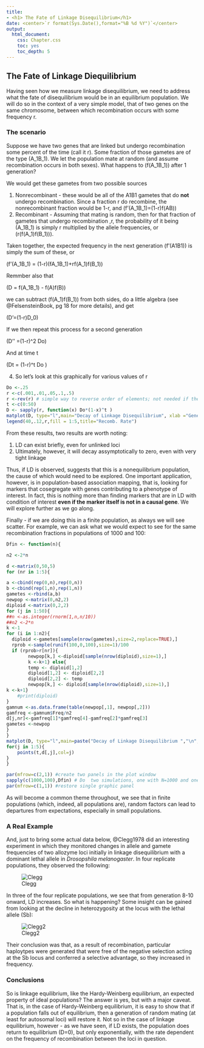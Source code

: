 ```yaml
---
title: 
- <h1> The Fate of Linkage Disequilibrium</h1>
date: <center>`r format(Sys.Date(),format="%B %d %Y")`</center>
output:
  html_document:
    css: Chapter.css
    toc: yes
    toc_depth: 5
---
```


## The Fate of Linkage Diequilibrium

Having seen how we measure linkage disequilibrium, we need to address what the fate of disequilibrium would be in an equilibrium population.  We will do so in the context of a very simple model, that of two genes on the same chromosome, between which recombination occurs with some frequency r.


### The scenario

Suppose we have two genes that are linked but undergo recombination some percent of the time (call it r).  Some fraction of those gametes are of the type \(A_1B_1\).    We let the population mate at random (and assume recombination occurs in both sexes).  What happens to \(f(A_1B_1)\) after 1 generation? 

We would get these gametes from two possible sources

1. Nonrecombinant -  these would be all of the A1B1 gametes that do **not** undergo recombination.  Since a fraction r do recombine, the nonrecombinant fraction would be 1-r, and  \(f'(A_1B_1)=(1-r)f(AB)\)
2. Recombinant - Assuming that mating is random, then for that fraction of gametes that undergo recombination ,r, the probability of it being \(A_1B_1\) is simply r multiplied by the allele frequencies, or \(r(f(A_1)f(B_1))\).

Taken together, the expected frequency in the next generation (f'(A1B1)) is simply the sum of these, or 

\(f'(A_1B_1) = (1-r)(fA_1B_1)+rf(A_1)f(B_1)\)

Remmber also that 

\(D = f(A_1B_1) - f(A)f(B)\)

we can  subtract \(f(A_1)f(B_1)\) from both sides, do a little algebra (see @FelsensteinBook, pg 18 for more details),  and get  


\(D'=(1-r)D_0\)

If we then repeat this process for a second generation

\(D'' =(1-r)^2 Do\)
 
  And at time t

\(Dt = (1-r)^t Do \)

4.  So let's look at this graphically for various values of r

```r
Do <-.25
r <-c(.001,.01,.05,.1,.5)
r <-rev(r) # simple way to reverse order of elements; not needed if they had been input from largest to smallest
t <-c(0:50)
D <- sapply(r, function(x) Do*(1-x)^t )
matplot(D, type="l",main="Decay of Linkage Disequilibrium", xlab ="Generation", ylab="D",lty=1)
legend(40,.12,r,fill = 1:5,title="Recomb. Rate")
```

From these results, two results are worth noting:

1.  LD can exist briefly, even for unlinked loci
2.  Ultimately, however, it will decay assymptotically to zero, even with very tight linkage

Thus, if LD is observed, suggests that this is a  nonequilibrium population, the cause of which would need to be explored.  One important application, however, is in population-based association mapping, that is, looking for markers that cosegregate with genes contributing to a phenotype of interest.  In fact, this is nothing more than finding markers that are in LD with condition of interest **even if the marker itself is not in a causal gene**.  We will explore further as we go along.

<!--Note also that throughout, we've been assuming we can count gametes; in real life that is not straightforward.  The problem is that, in the case of double heterozygotes (A1/A2; B1/B2) we cannot directly determine the **phase** of the markers - is the genotype, in gametic terms, (A1B1)/(A2B2) or (A1B2)/A2B1)?  There are numerous methods to address this problem and obtain robust estimates of D; one of these is described in [Supplemental Chapter 2]. This problem can also be addressed by genotyping parents and offspring - indeed much of the HapMap data we have been using are obtained from such samples, thus allowing more powerful estimation of D and more definitive association mapping from these data. -->

Finally - if we are doing this in a finite population, as always we will see scatter.  For example, we can ask what we would expect to see for the same recombination fractions in populations of 1000 and 100:

```r
Dfin <- function(n){

n2 <-2*n

d <-matrix(0,50,5)
for (nr in 1:5){

a <-cbind(rep(0,n),rep(0,n))
b <-cbind(rep(1,n),rep(1,n))
gametes <-rbind(a,b)
newpop <-matrix(0,n2,2)
diploid <-matrix(0,2,2)
for (j in 1:50){
##n <-as.integer(rnorm(1,n,n/10))
##n2 <-2*n
k <-1
for (i in 1:n2){ 
  diploid <-gametes[sample(nrow(gametes),size=2,replace=TRUE),]
  rprob <-sample(runif(100,0,100),size=1)/100
  if (rprob>r[nr]){
		newpop[k,] <-diploid[sample(nrow(diploid),size=1),]
		k <-k+1} else{
		temp <- diploid[1,2]
		diploid[1,2] <- diploid[2,2]
		diploid[2,2] <- temp 
		newpop[k,] <- diploid[sample(nrow(diploid),size=1),]
k <-k+1}
	#print(diploid)
}
gamnum <-as.data.frame(table(newpop[,1], newpop[,2]))
gamfreq <-gamnum$Freq/n2
d[j,nr]<-gamfreq[1]*gamfreq[4]-gamfreq[2]*gamfreq[3]
gametes <-newpop
}
}
matplot(D, type="l",main=paste("Decay of Linkage Disequilibrium ","\n", "n=",n,sep=""), xlab ="Generation", ylab="D",lty=1)
for(j in 1:5){
	points(t,d[,j],col=j)
}
}
```


```r
par(mfrow=c(2,1)) #create two panels in the plot window
sapply(c(1000,100),Dfin) # Do  two simulations, one with N=1000 and one with N=100
par(mfrow=c(1,1)) #restore single graphic panel
```

As will become a common theme throughout, we see that in finite populations (which, indeed, all populations are), random factors can lead to departures from expectations, especially in small populations. 

### A Real Example

And, just to bring some actual data below, @Clegg1978 did an interesting experiment in which they monitored changes in allele and gamete frequencies of two allozyme loci initially in linkage disequilibrium with a dominant lethal allele in *Drosopshila melanogaster*. In four replicate populations, they observed the following:

![Clegg](../images/CleggLD.jpg)

In three of the four replicate populations, we see that from generation 8-10 onward, LD increases.  So what is happening?  Some insight can be gained from looking at the decline in heterozygosity at the locus with the lethal allele (Sb):

![Clegg2](../images/CleggLethal.jpg)

Their conclusion was that, as a result of recombination, particular haploytpes were generated that were free of the negative selection acting at the Sb locus and conferred a selective advantage, so they increased in frequency.



### Conclusions

So is linkage equilibrium, like the Hardy-Weinberg equilibrium, an expected property of ideal populations?  The answer is yes, but with a major caveat.  That is, in the case of Hardy-Weinberg equilibrium, it is easy to show that if a population falls out of equilibrium, then a generation of random mating (at least for autosomal loci) will restore it.  Not so in the case of linkage equilibrium, however - as we have seen, if LD exists, the population does return to equilibrium (D=0), but only exponentially, with the rate dependent on the frequency of recombination between the loci in question.

